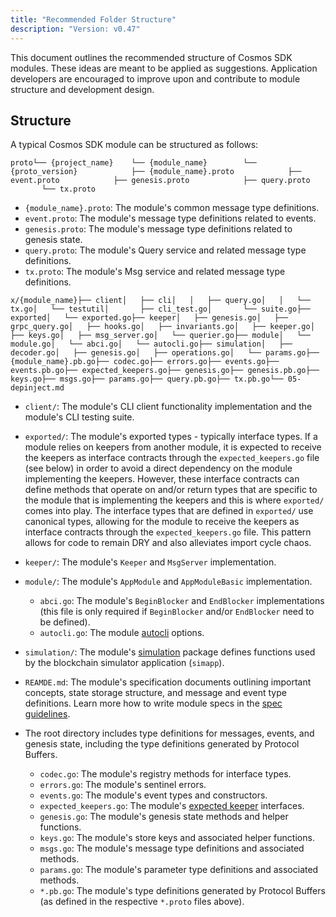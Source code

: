 ```yaml
---
title: "Recommended Folder Structure"
description: "Version: v0.47"
---
```


<Note>
  This document outlines the recommended structure of Cosmos SDK modules. These ideas are meant to be applied as suggestions. Application developers are encouraged to improve upon and contribute to module structure and development design.
</Note>

## Structure[​](#structure "Direct link to Structure")

A typical Cosmos SDK module can be structured as follows:

```
proto└── {project_name}    └── {module_name}        └── {proto_version}            ├── {module_name}.proto            ├── event.proto            ├── genesis.proto            ├── query.proto            └── tx.proto
```

* `{module_name}.proto`: The module's common message type definitions.
* `event.proto`: The module's message type definitions related to events.
* `genesis.proto`: The module's message type definitions related to genesis state.
* `query.proto`: The module's Query service and related message type definitions.
* `tx.proto`: The module's Msg service and related message type definitions.

```
x/{module_name}├── client│   ├── cli│   │   ├── query.go│   │   └── tx.go│   └── testutil│       ├── cli_test.go│       └── suite.go├── exported│   └── exported.go├── keeper│   ├── genesis.go│   ├── grpc_query.go│   ├── hooks.go│   ├── invariants.go│   ├── keeper.go│   ├── keys.go│   ├── msg_server.go│   └── querier.go├── module│   └── module.go│   └── abci.go│   └── autocli.go├── simulation│   ├── decoder.go│   ├── genesis.go│   ├── operations.go│   └── params.go├── {module_name}.pb.go├── codec.go├── errors.go├── events.go├── events.pb.go├── expected_keepers.go├── genesis.go├── genesis.pb.go├── keys.go├── msgs.go├── params.go├── query.pb.go├── tx.pb.go└── 05-depinject.md
```

* `client/`: The module's CLI client functionality implementation and the module's CLI testing suite.

* `exported/`: The module's exported types - typically interface types. If a module relies on keepers from another module, it is expected to receive the keepers as interface contracts through the `expected_keepers.go` file (see below) in order to avoid a direct dependency on the module implementing the keepers. However, these interface contracts can define methods that operate on and/or return types that are specific to the module that is implementing the keepers and this is where `exported/` comes into play. The interface types that are defined in `exported/` use canonical types, allowing for the module to receive the keepers as interface contracts through the `expected_keepers.go` file. This pattern allows for code to remain DRY and also alleviates import cycle chaos.

* `keeper/`: The module's `Keeper` and `MsgServer` implementation.

* `module/`: The module's `AppModule` and `AppModuleBasic` implementation.

  * `abci.go`: The module's `BeginBlocker` and `EndBlocker` implementations (this file is only required if `BeginBlocker` and/or `EndBlocker` need to be defined).
  * `autocli.go`: The module [autocli](/v0.47/build/tooling/autocli) options.

* `simulation/`: The module's [simulation](/v0.47/build/building-modules/simulator) package defines functions used by the blockchain simulator application (`simapp`).

* `REAMDE.md`: The module's specification documents outlining important concepts, state storage structure, and message and event type definitions. Learn more how to write module specs in the [spec guidelines](/v0.47/build/spec/SPEC_MODULE).

* The root directory includes type definitions for messages, events, and genesis state, including the type definitions generated by Protocol Buffers.

  * `codec.go`: The module's registry methods for interface types.
  * `errors.go`: The module's sentinel errors.
  * `events.go`: The module's event types and constructors.
  * `expected_keepers.go`: The module's [expected keeper](/v0.47/build/building-modules/keeper#type-definition) interfaces.
  * `genesis.go`: The module's genesis state methods and helper functions.
  * `keys.go`: The module's store keys and associated helper functions.
  * `msgs.go`: The module's message type definitions and associated methods.
  * `params.go`: The module's parameter type definitions and associated methods.
  * `*.pb.go`: The module's type definitions generated by Protocol Buffers (as defined in the respective `*.proto` files above).
